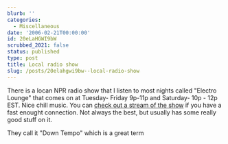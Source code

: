 ```yaml
---
blurb: ''
categories:
  - Miscellaneous
date: '2006-02-21T00:00:00'
id: 20eLaHGWI9bW
scrubbed_2021: false
status: published
type: post
title: Local radio show
slug: /posts/20elahgwi9bw--local-radio-show
---
```


There is a locan NPR radio show that I listen to most nights called
"Electro Lounge" that comes on at Tuesday- Friday 9p-11p and
Saturday- 10p - 12p EST. Nice chill music. You can
[check out a stream of the show](http://www.wjct.org/streams_index.htm)
if you have a fast enought connection. Not always the best, but
usually has some really good stuff on it.

They call it "Down Tempo" which is a great term
